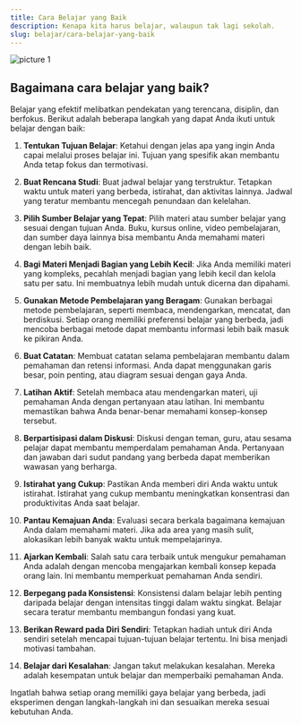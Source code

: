 ```yaml
---
title: Cara Belajar yang Baik
description: Kenapa kita harus belajar, walaupun tak lagi sekolah.
slug: belajar/cara-belajar-yang-baik
---
```


![picture 1](../../../../images/81f0ae7439b2198b0073fb8c963d99662c41378498ce17d051d0418e7c8f5c0c.png)  

## Bagaimana cara belajar yang baik?

Belajar yang efektif melibatkan pendekatan yang terencana, disiplin, dan berfokus. Berikut adalah beberapa langkah yang dapat Anda ikuti untuk belajar dengan baik:

1. **Tentukan Tujuan Belajar**: Ketahui dengan jelas apa yang ingin Anda capai melalui proses belajar ini. Tujuan yang spesifik akan membantu Anda tetap fokus dan termotivasi.

2. **Buat Rencana Studi**: Buat jadwal belajar yang terstruktur. Tetapkan waktu untuk materi yang berbeda, istirahat, dan aktivitas lainnya. Jadwal yang teratur membantu mencegah penundaan dan kelelahan.

3. **Pilih Sumber Belajar yang Tepat**: Pilih materi atau sumber belajar yang sesuai dengan tujuan Anda. Buku, kursus online, video pembelajaran, dan sumber daya lainnya bisa membantu Anda memahami materi dengan lebih baik.

4. **Bagi Materi Menjadi Bagian yang Lebih Kecil**: Jika Anda memiliki materi yang kompleks, pecahlah menjadi bagian yang lebih kecil dan kelola satu per satu. Ini membuatnya lebih mudah untuk dicerna dan dipahami.

5. **Gunakan Metode Pembelajaran yang Beragam**: Gunakan berbagai metode pembelajaran, seperti membaca, mendengarkan, mencatat, dan berdiskusi. Setiap orang memiliki preferensi belajar yang berbeda, jadi mencoba berbagai metode dapat membantu informasi lebih baik masuk ke pikiran Anda.

6. **Buat Catatan**: Membuat catatan selama pembelajaran membantu dalam pemahaman dan retensi informasi. Anda dapat menggunakan garis besar, poin penting, atau diagram sesuai dengan gaya Anda.

7. **Latihan Aktif**: Setelah membaca atau mendengarkan materi, uji pemahaman Anda dengan pertanyaan atau latihan. Ini membantu memastikan bahwa Anda benar-benar memahami konsep-konsep tersebut.

8. **Berpartisipasi dalam Diskusi**: Diskusi dengan teman, guru, atau sesama pelajar dapat membantu memperdalam pemahaman Anda. Pertanyaan dan jawaban dari sudut pandang yang berbeda dapat memberikan wawasan yang berharga.

9. **Istirahat yang Cukup**: Pastikan Anda memberi diri Anda waktu untuk istirahat. Istirahat yang cukup membantu meningkatkan konsentrasi dan produktivitas Anda saat belajar.

10. **Pantau Kemajuan Anda**: Evaluasi secara berkala bagaimana kemajuan Anda dalam memahami materi. Jika ada area yang masih sulit, alokasikan lebih banyak waktu untuk mempelajarinya.

11. **Ajarkan Kembali**: Salah satu cara terbaik untuk mengukur pemahaman Anda adalah dengan mencoba mengajarkan kembali konsep kepada orang lain. Ini membantu memperkuat pemahaman Anda sendiri.

12. **Berpegang pada Konsistensi**: Konsistensi dalam belajar lebih penting daripada belajar dengan intensitas tinggi dalam waktu singkat. Belajar secara teratur membantu membangun fondasi yang kuat.

13. **Berikan Reward pada Diri Sendiri**: Tetapkan hadiah untuk diri Anda sendiri setelah mencapai tujuan-tujuan belajar tertentu. Ini bisa menjadi motivasi tambahan.

14. **Belajar dari Kesalahan**: Jangan takut melakukan kesalahan. Mereka adalah kesempatan untuk belajar dan memperbaiki pemahaman Anda.

Ingatlah bahwa setiap orang memiliki gaya belajar yang berbeda, jadi eksperimen dengan langkah-langkah ini dan sesuaikan mereka sesuai kebutuhan Anda.





